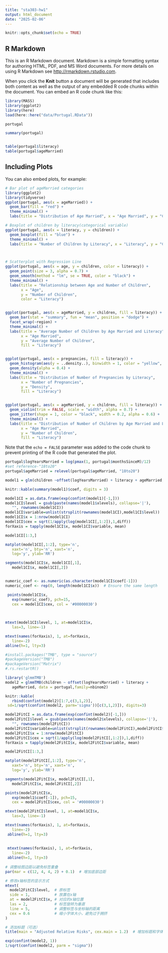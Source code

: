 ```yaml
---
title: "sta303-hw1"
output: html_document
date: "2025-02-06"
---
```


```r
knitr::opts_chunk$set(echo = TRUE)
```

## R Markdown

This is an R Markdown document. Markdown is a simple formatting syntax for authoring HTML, PDF, and MS Word documents. For more details on using R Markdown see <http://rmarkdown.rstudio.com>.

When you click the **Knit** button a document will be generated that includes both content as well as the output of any embedded R code chunks within the document. You can embed an R code chunk like this:

```r
library(MASS)  
library(ggplot2)
library(here)
load(here::here("data/Portugal.RData"))


```

```r
portugal

summary(portugal)


table(portugal$literacy)
table(portugal$ageMarried)


```

## Including Plots

You can also embed plots, for example:

```r
# Bar plot of ageMarried categories
library(ggplot2)
library(tidyverse)
ggplot(portugal, aes(x = ageMarried)) +
  geom_bar(fill = "red") +
  theme_minimal() +
  labs(title = "Distribution of Age Married", x = "Age Married", y = "Count")

# Boxplot of children by literacy(categorical variable)
ggplot(portugal, aes(x = literacy, y = children)) +
  geom_boxplot(fill = "blue") +
  theme_minimal() +
  labs(title = "Number of Children by Literacy", x = "Literacy", y = "Children")



# Scatterplot with Regression Line
ggplot(portugal, aes(x = age, y = children, color = literacy)) +
  geom_point(size = 3, alpha = 0.7) +
  geom_smooth(method = "lm", se = TRUE, color = "black") +
  theme_minimal() +
  labs(title = "Relationship between Age and Number of Children",
       x = "Age",
       y = "Number of Children",
       color = "Literacy")


ggplot(portugal, aes(x = ageMarried, y = children, fill = literacy)) +
  geom_bar(stat = "summary", fun = "mean", position = "dodge") +
  facet_wrap(~region) +
  theme_minimal() +
  labs(title = "Average Number of Children by Age Married and Literacy",
       x = "Age Married",
       y = "Average Number of Children",
       fill = "Literacy")


ggplot(portugal, aes(x = pregnancies, fill = literacy)) +
  geom_histogram(aes(y = ..density..), binwidth = 1, color = "yellow", alpha = 0.6) +
  geom_density(alpha = 0.4) +
  theme_minimal() +
  labs(title = "Distribution of Number of Pregnancies by Literacy",
       x = "Number of Pregnancies",
       y = "Density",
       fill = "Literacy")


ggplot(portugal, aes(x = ageMarried, y = children, fill = literacy)) +
  geom_violin(trim = FALSE, scale = "width", alpha = 0.7) +
  geom_jitter(shape = 1, color = "black", width = 0.2, alpha = 0.6) +
  theme_minimal() +
  labs(title = "Distribution of Number of Children by Age Married and Literacy",
       x = "Age Married",
       y = "Number of Children",
       fill = "Literacy")

```

Note that the `echo = FALSE` parameter was added to the code chunk to prevent printing of the R code that generated the plot.
```r
portugal$logYearsMarried = log(pmax(1, portugal$monthsSinceM)/12)
#set reference-"18to20"
portugal$ageMarried = relevel(portugal$ageMarried, "18to20")

model1 = glm(children ~offset(logYearsMarried) + literacy + ageMarried, data = portugal, family = poisson)

knitr::kable(summary(model1)$coef, digits = 3)
```



```r
model1CI = as.data.frame(exp(confint(model1)[-1,]))
model1CI$level = gsub(paste(names(model1$xlevels), collapse='|'),
   "", rownames(model1CI))
model1CI$variable=unlist(strsplit(rownames(model1CI),model1CI$level))
model1CI$x = 1:nrow(model1CI)
model1CI$cex = sqrt(1/apply(log(model1CI[,1:2]),1,diff))
forXaxis = tapply(model1CI$x, model1CI$variable, mean)

model1CI[1:3,]
```
```r
matplot(model1CI[,1:2], type='n',
   xaxt='n', bty='n', xaxt='n',
   log='y', ylab='RR')

segments(model1CI$x, model1CI[,1],
   model1CI$x, model1CI[,2])


numeric_coef <- as.numeric(as.character(model1CI$coef[-1]))
numeric_coef <- rep(0, length(model1CI$x))  # Ensure the same length

 points(model1CI$x,
   exp(numeric_coef), pch=15,
   cex = model1CI$cex, col = '#00000030')
 

 
mtext(model1CI$level, 1, at=model1CI$x,
   las=3, line=-1)

mtext(names(forXaxis), 1, at=forXaxis,
   line=-2)
abline(h=1, lty=3)
```



```r
#install.packages("TMB", type = "source")
#packageVersion("TMB")
#packageVersion("Matrix")
#.rs.restartR()

library('glmmTMB')
model2 = glmmTMB(children ~ offset(logYearsMarried) + literacy +
   ageMarried, data = portugal,family=nbinom2)
```

```r
knitr::kable(
   rbind(confint(model2)[1:7,c(3,1,2)],
 sd=1/sqrt(confint(model2, parm='sigma'))[c(3,1,2)]), digits=3)
```


```r
model2FitCI = as.data.frame(exp(confint(model2)[-1,]))
model2FitCI$level = gsub(paste(names(model2$xlevels), collapse='|'),
   "", rownames(model2FitCI))
model2FitCI$variable=unlist(strsplit(rownames(model2FitCI),model2FitCI$level))
model2FitCI$x = 1:nrow(model2FitCI)
model2FitCI$cex = sqrt(1/apply(log(model2FitCI[,1:2]),1,diff))
forXaxis = tapply(model2FitCI$x, model2FitCI$variable, mean)

model2FitCI[1:3,]
```

```r
matplot(model2FitCI[,1:2], type='n',
   xaxt='n', bty='n', xaxt='n',
   log='y', ylab='RR')

segments(model2FitCI$x, model2FitCI[,1],
   model2FitCI$x, model2FitCI[,2])

points(model2FitCI$x,
   exp(model1$coef[-1]), pch=15,
   cex = model2FitCI$cex, col = '#00000030')

mtext(model2FitCI$level, 1, at=model1CI$x,
   las=3, line=-1)

mtext(names(forXaxis), 1, at=forXaxis,
   line=-2)
 abline(h=1, lty=3)
 
 
 mtext(names(forXaxis), 1, at=forXaxis,
   line=-2)
 abline(h=1, lty=3)
 
# 调整绘图边距以避免标签重叠
par(mar = c(12, 4, 4, 2) + 0.1)  # 增加底部边距

# 修改x轴标签的显示方式
mtext(
  model2FitCI$level,  # 原标签
  side = 1,           # 放置在x轴
  at = model2FitCI$x, # 对应的x轴位置
  las = 2,            # 标签旋转为垂直
  line = 5,           # 调整标签与坐标轴的距离
  cex = 0.6           # 缩小字体大小，避免过于拥挤
)

# 添加标题（可选）
title(main = "Adjusted Relative Risks", cex.main = 1.2)  # 增加标题和字体大小

```

```r
exp(confint(model2, 1))
1/sqrt(confint(model2, parm = "sigma"))
```

